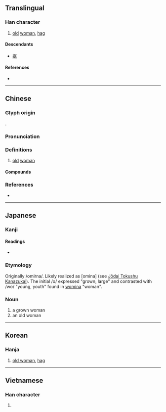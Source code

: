 {{also|妪}}
{{character info/new}}
==Translingual==

===Han character===
{{Han char|rn=38|rad=女|as=11|sn=14|four=41416|canj=VSRR|ids=⿰女區}}

# [[old]] [[woman]], [[hag]]

====Descendants====
* [[妪]]

====References====
* {{Han ref|kx=0269.230|dkj=06640|dj=0537.130|hdz=21076.040|uh=5AD7|ud=23255|bh=B9E1|bd=47585}}

----

==Chinese==
{{zh-forms|s=妪}}

===Glyph origin===
{{Han etym}}
{{Han compound|女|t1=woman|區|ls=psc|c1=s|c2=p}}.

===Pronunciation===
{{zh-pron
|m=yù
|c=jyu2,jyu3
|mc=y
|oc=y
|cat=
}}

===Definitions===
{{zh-hanzi}}

# {{lb|zh|formal}} [[old]] [[woman]]

====Compounds====
{{zh-der|大巫嫗|嫗伏|煦嫗|老嫗|老嫗能解|}}

===References===
* {{R:yue:Hanzi}}

----

==Japanese==

===Kanji===
{{ja-kanji|grade=|rs=女11}}

====Readings====
* {{ja-readings|kanyoon=[[おう]] (ō)|goon=[[う]] (u)|kanon=[[う]] (u)|kun=[[おうな]] (ōna), [[あたためる]] (atatameru)}}

===Etymology===
Originally /omi<small>1</small>na/. Likely realized as [omina] (see [[w:Jōdai Tokushu Kanazukai|Jōdai Tokushu Kanazukai]]). The initial /o/ expressed "grown, large" and contrasted with /wo/ "young, youth" found in [[女|womina]] "woman".

===Noun===
{{ja-noun|おみな}}

# a grown woman
# an old woman

----

==Korean==

===Hanja===
{{ko-hanja|hangeul=구|rv=gu|mr=ku}}

# [[old woman]], [[hag]]

----

==Vietnamese==

===Han character===
{{vi-hantu|[[ẩu]]|rs=女11}}

# {{defn|lang=vi|sort=女11}}